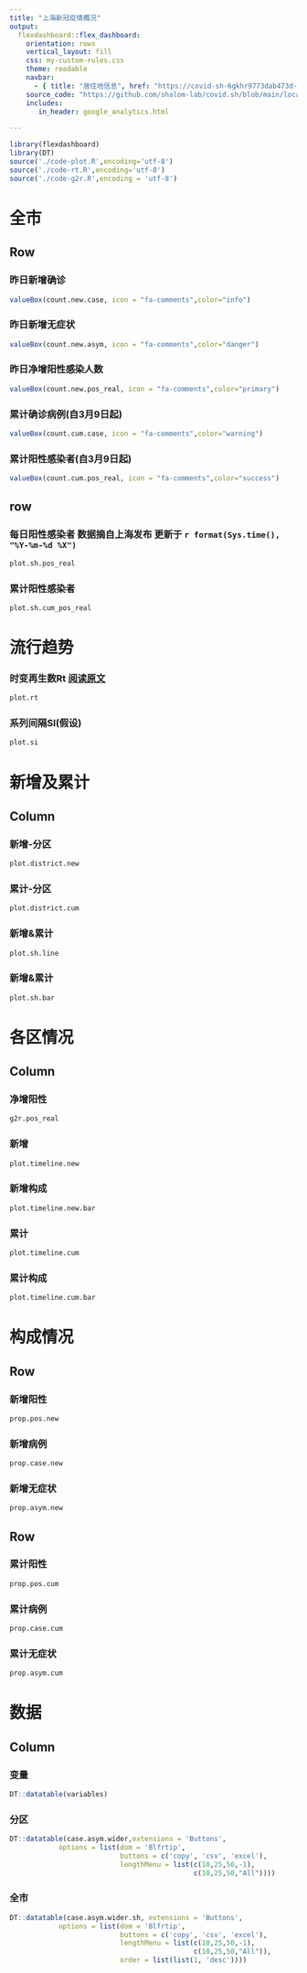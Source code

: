 ```yaml
---
title: "上海新冠疫情概况"
output: 
  flexdashboard::flex_dashboard:
    orientation: rows
    vertical_layout: fill
    css: my-custom-rules.css
    theme: readable
    navbar:
      - { title: "居住地信息", href: "https://covid-sh-6gkhr9773dab473d-1257749604.ap-shanghai.app.tcloudbase.com/map", align: right }
    source_code: "https://github.com/shalom-lab/covid.sh/blob/main/local/index.Rmd"
    includes:
       in_header: google_analytics.html

---
```


```r
library(flexdashboard)
library(DT)
source('./code-plot.R',encoding='utf-8')
source('./code-rt.R',encoding='utf-8')
source('./code-g2r.R',encoding = 'utf-8')
```


# 全市

Row {data-height=200}
--------------------------------------------------------------------

### 昨日新增确诊
```r
valueBox(count.new.case, icon = "fa-comments",color="info")
```

### 昨日新增无症状
```r
valueBox(count.new.asym, icon = "fa-comments",color="danger")
```

### 昨日净增阳性感染人数
```r
valueBox(count.new.pos_real, icon = "fa-comments",color="primary")

```

### 累计确诊病例(自3月9日起)
```r
valueBox(count.cum.case, icon = "fa-comments",color="warning")
```

### 累计阳性感染者(自3月9日起)
```r
valueBox(count.cum.pos_real, icon = "fa-comments",color="success")
```


row {data-height=800}
-----------------------------------------------------------------------
### 每日阳性感染者 数据摘自上海发布 更新于 `r format(Sys.time(), "%Y-%m-%d %X")`

```r
plot.sh.pos_real
```

### 累计阳性感染者

```r
plot.sh.cum_pos_real
```

# 流行趋势

### 时变再生数Rt [阅读原文](https://blog-7gi7tsfg85e1922f-1257749604.ap-shanghai.app.tcloudbase.com/posts/epi/covid-rt.html) { data-width=800 }
```r
plot.rt

```

### 系列间隔SI(假设) { data-width=400 }

```r
plot.si

```

# 新增及累计

Column {.tabset}
-----------------------------------------------------------------------

###  新增-分区

```r
plot.district.new

```

### 累计-分区
```r
plot.district.cum
```
###  新增&累计

```r
plot.sh.line
```

###  新增&累计

```r
plot.sh.bar

```

# 各区情况


Column { .tabset }
-----------------------------------------------------------------------
### 净增阳性
```r
g2r.pos_real
```

### 新增

```r
plot.timeline.new

```

### 新增构成

```r
plot.timeline.new.bar

```

### 累计

```r
plot.timeline.cum
```

### 累计构成

```r
plot.timeline.cum.bar
```


# 构成情况

    
Row {data-height=500}
-------------------------------------
    
### 新增阳性
    
```r
prop.pos.new
```

### 新增病例

```r
prop.case.new
```   

### 新增无症状

```r
prop.asym.new
```   

Row {data-height=500}
-------------------------------------

### 累计阳性
    
```r
prop.pos.cum
``` 

 
### 累计病例
    
```r
prop.case.cum
```

### 累计无症状

```r
prop.asym.cum
```   

<!-- # 居住地信息 -->

<!-- ```{r} -->
<!-- plot.map.location -->

<!-- ``` -->

# 数据

Column { .tabset }
------------------------------------------------

### 变量
```r
DT::datatable(variables)
```


### 分区
```r
DT::datatable(case.asym.wider,extensions = 'Buttons',
            options = list(dom = 'Blfrtip',
                           buttons = c('copy', 'csv', 'excel'),
                           lengthMenu = list(c(10,25,50,-1),
                                             c(10,25,50,"All"))))
```
### 全市
```r
DT::datatable(case.asym.wider.sh, extensions = 'Buttons',
            options = list(dom = 'Blfrtip',
                           buttons = c('copy', 'csv', 'excel'),
                           lengthMenu = list(c(10,25,50,-1),
                                             c(10,25,50,"All")),
                           order = list(list(1, 'desc'))))
```
